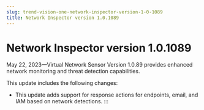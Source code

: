 ```yaml
---
slug: trend-vision-one-network-inspector-version-1-0-1089
title: Network Inspector version 1.0.1089
---
```

# Network Inspector version 1.0.1089

May 22, 2023—Virtual Network Sensor Version 1.0.89 provides enhanced network monitoring and threat detection capabilities.

This update includes the following changes:

- This update adds support for response actions for endpoints, email, and IAM based on network detections.
:::
